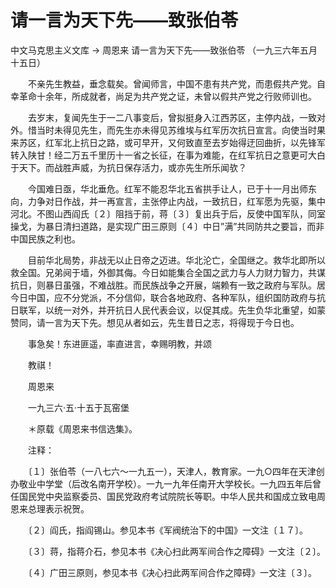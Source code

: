 # 请一言为天下先——致张伯苓

中文马克思主义文库 -> 周恩来
请一言为天下先——致张伯苓
（一九三六年五月十五日）


　　不亲先生教益，垂念载矣。曾闻师言，中国不患有共产党，而患假共产党。自幸革命十余年，所成就者，尚足为共产党之证，未曾以假共产党之行败师训也。

　　去岁末，复闻先生于一二八事变后，曾拟挺身入江西苏区，主停内战，一致对外。惜当时未得见先生，而先生亦未得见苏维埃与红军历次抗日宣言。向使当时果来苏区，红军北上抗日之路，或可早开，又何致直至去岁始得迂回曲折，以先锋军转入陕甘！经二万五千里历十一省之长征，在事为难能，在红军抗日之意更可大白于天下。而战胜声威，为抗日保存活力，或亦先生所乐闻欤？

　　今国难日亟，华北垂危。红军不能忍华北五省拱手让人，已于十一月出师东向，力争对日作战，并一再宣言，主张停止内战，一致抗日，红军愿为先驱，集中河北。不图山西阎氏〔２〕阻挡于前，蒋〔３〕复出兵于后，反使中国军队，同室操戈，为暴日清扫道路，是实现广田三原则〔４〕中日"满"共同防共之要旨，而非中国民族之利也。

　　目前华北局势，非战无以止日帝之迈进。华北沦亡，全国继之。救华北即所以救全国。兄弟阋于墙，外御其侮。今日如能集合全国之武力与人力财力智力，共谋抗日，则暴日虽强，不难战胜。而民族战争之开展，端赖有一致之政府与军队。居今日中国，应不分党派，不分信仰，联合各地政府、各种军队，组织国防政府与抗日联军，以统一对外，并开抗日人民代表会议，以促其成。先生负华北重望，如蒙赞同，请一言为天下先。想见从者如云，先生昔日之志，将得现于今日也。

　　事急矣！东进匪遥，率直进言，幸赐明教，并颂

　　教祺！

　　周恩来

　　一九三六·五·十五于瓦窑堡



　　＊原载《周恩来书信选集》。

　　注释：

　　〔１〕张伯苓（一八七六～一九五一），天津人，教育家。一九○四年在天津创办敬业中学堂（后改名南开学校）。一九一九年任南开大学校长。一九四五年后曾任国民党中央监察委员、国民党政府考试院院长等职。中华人民共和国成立致电周恩来总理表示祝贺。

　　〔２〕阎氏，指阎锡山。参见本书《军阀统治下的中国》一文注〔１７〕。

　　〔３〕蒋，指蒋介石，参见本书《决心扫此两军间合作之障碍》一文注〔２〕。

　　〔４〕广田三原则，参见本书《决心扫此两军间合作之障碍》一文注〔３〕。



